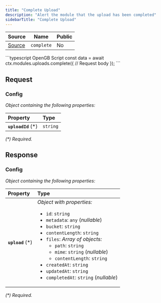 ```yaml
---
title: "Complete Upload"
description: "Alert the module that the upload has been completed"
sidebarTitle: "Complete Upload"
---
```


| Source                                                                                                      | Name       | Public     |
| ----------------------------------------------------------------------------------------------------------- | ---------- | ---------- |
| [Source](https://github.com/rivet-gg/opengb-modules/tree/main/modules/uploads/scripts/complete.ts) | `complete` | No |

<RequestExample>
```typescript OpenGB Script
const data = await ctx.modules.uploads.complete({
  // Request body
});
```

</RequestExample>

## Request



### Config

_Object containing the following properties:_

| Property            | Type     |
| :------------------ | :------- |
| **`uploadId`** (\*) | `string` |

_(\*) Required._


## Response



### Config

_Object containing the following properties:_

| Property          | Type                                                                                                                                                                                                                                                                                                                                                                                                                        |
| :---------------- | :-------------------------------------------------------------------------------------------------------------------------------------------------------------------------------------------------------------------------------------------------------------------------------------------------------------------------------------------------------------------------------------------------------------------------- |
| **`upload`** (\*) | _Object with properties:_<ul><li>`id`: `string`</li><li>`metadata`: `any` (_nullable_)</li><li>`bucket`: `string`</li><li>`contentLength`: `string`</li><li>`files`: _Array of objects:_<br /><ul><li>`path`: `string`</li><li>`mime`: `string` (_nullable_)</li><li>`contentLength`: `string`</li></ul></li><li>`createdAt`: `string`</li><li>`updatedAt`: `string`</li><li>`completedAt`: `string` (_nullable_)</li></ul> |

_(\*) Required._

